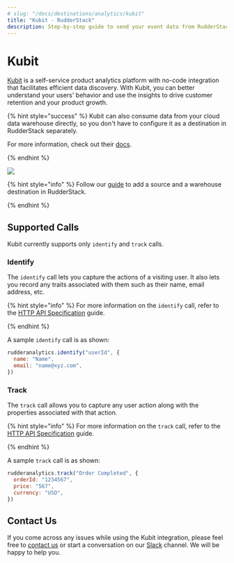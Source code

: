 ```yaml
---
# slug: "/docs/destinations/analytics/kubit"
title: "Kubit - RudderStack"
description: Step-by-step guide to send your event data from RudderStack to Kubit.
---
```


# Kubit

[Kubit](https://www.kubit.ai/) is a self-service product analytics platform with no-code integration that facilitates efficient data discovery. With Kubit, you can better understand your users' behavior and use the insights to drive customer retention and your product growth.

{% hint style="success" %}
Kubit can also consume data from your cloud data warehouse directly, so you don't have to configure it as a destination in RudderStack separately.

For more information, check out their [docs](https://www.kubit.ai/doc).

{% endhint %}

![](../../.gitbook/assets/image%20%28104%29.png)

{% hint style="info" %}
Follow our [guide](../../connections/adding-source-and-destination-rudderstack.md) to add a source and a warehouse destination in RudderStack.

{% endhint %}

## Supported Calls

Kubit currently supports only `identify` and `track` calls.

### Identify

The `identify` call lets you capture the actions of a visiting user. It also lets you record any traits associated with them such as their name, email address, etc.

{% hint style="info" %}
For more information on the `identify` call, refer to the [HTTP API Specification](../../rudderstack-api/http-api-specification.md) guide.

{% endhint %}

A sample `identify` call is as shown:

```javascript
rudderanalytics.identify("userId", {
  name: "Name",
  email: "name@xyz.com",
})
```

### Track

The `track` call allows you to capture any user action along with the properties associated with that action.

{% hint style="info" %}
For more information on the `track` call, refer to the [HTTP API Specification](../../rudderstack-api/http-api-specification.md) guide.

{% endhint %}

A sample `track` call is as shown:

```javascript
rudderanalytics.track("Order Completed", {
  orderId: "1234567",
  price: "567",
  currency: "USD",
})
```

## Contact Us

If you come across any issues while using the Kubit integration, please feel free to [contact us](mailto:%20docs@rudderstack.com) or start a conversation on our [Slack](https://resources.rudderstack.com/join-rudderstack-slack) channel. We will be happy to help you.
